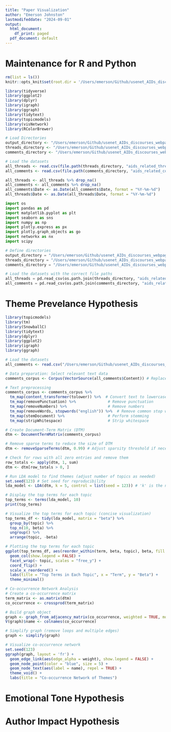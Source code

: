 ```yaml
---
title: "Paper Visualization"
author: "Emerson Johnston"
lastmodifeddate: "2024-09-01"
output:
  html_document:
    df_print: paged
  pdf_document: default
---
```


# Maintenance for R and Python
```r
rm(list = ls()) 
knitr::opts_knit$set(root.dir = '/Users/emerson/Github/usenet_AIDs_discourses_webpage')
```

```r
library(tidyverse)
library(ggplot2)
library(dplyr)
library(igraph)
library(ggraph)
library(tidytext)
library(topicmodels)
library(visNetwork)
library(RColorBrewer)  

# Load Directories
output_directory <- "/Users/emerson/Github/usenet_AIDs_discourses_webpage"
threads_directory <- "/Users/emerson/Github/usenet_AIDs_discourses_webpage/CSV Files/Threads"
comments_directory <- "/Users/emerson/Github/usenet_AIDs_discourses_webpage/CSV Files/Comments"

# Load the datasets
all_threads <- read.csv(file.path(threads_directory, "aids_related_threads_82TO86.csv"))
all_comments <- read.csv(file.path(comments_directory, "aids_related_comments_82TO86.csv"))
```

```r
all_threads <- all_threads %>% drop_na()
all_comments <- all_comments %>% drop_na()
all_comments$Date <- as.Date(all_comments$Date, format = "%Y-%m-%d")
all_threads$Date <- as.Date(all_threads$Date, format = "%Y-%m-%d")
```

```python
import os
import pandas as pd
import matplotlib.pyplot as plt
import seaborn as sns
import numpy as np
import plotly.express as px
import plotly.graph_objects as go
import networkx as nx
import scipy

# Define directories
output_directory = "/Users/emerson/Github/usenet_AIDs_discourses_webpage/"
threads_directory = "/Users/emerson/Github/usenet_AIDs_discourses_webpage/CSV Files/Threads/"
comments_directory = "/Users/emerson/Github/usenet_AIDs_discourses_webpage/CSV Files/Comments/"

# Load the datasets with the correct file paths
all_threads = pd.read_csv(os.path.join(threads_directory, "aids_related_threads_82TO86.csv"))
all_comments = pd.read_csv(os.path.join(comments_directory, "aids_related_comments_82TO86.csv"))
```

# Theme Prevelance Hypothesis
```r
library(topicmodels)
library(tm)
library(SnowballC)
library(tidytext)
library(dplyr)
library(ggplot2)
library(igraph)
library(ggraph)

# Load the datasets
all_comments <- read.csv("/Users/emerson/Github/usenet_AIDs_discourses_webpage/CSV Files/Comments/aids_related_comments_82TO86.csv")

# Data preparation: Select relevant text data
comments_corpus <- Corpus(VectorSource(all_comments$Content)) # Replace 'Content' with the actual column name containing text data

# Text preprocessing
comments_corpus <- comments_corpus %>%
  tm_map(content_transformer(tolower)) %>%  # Convert text to lowercase
  tm_map(removePunctuation) %>%              # Remove punctuation
  tm_map(removeNumbers) %>%                  # Remove numbers
  tm_map(removeWords, stopwords("english")) %>%  # Remove common stop words
  tm_map(stemDocument) %>%                   # Perform stemming
  tm_map(stripWhitespace)                    # Strip whitespace

# Create Document-Term Matrix (DTM)
dtm <- DocumentTermMatrix(comments_corpus)

# Remove sparse terms to reduce the size of DTM
dtm <- removeSparseTerms(dtm, 0.99) # Adjust sparsity threshold if necessary

# Check for rows with all zero entries and remove them
row_totals <- apply(dtm, 1, sum)
dtm <- dtm[row_totals > 0, ]

# Run LDA model to find themes (adjust number of topics as needed)
set.seed(123) # Set seed for reproducibility
lda_model <- LDA(dtm, k = 5, control = list(seed = 123)) # 'k' is the number of topics, adjust as needed

# Display the top terms for each topic
top_terms <- terms(lda_model, 10)
print(top_terms)

# Visualize the top terms for each topic (concise visualization)
top_terms_df <- tidy(lda_model, matrix = "beta") %>%
  group_by(topic) %>%
  top_n(10, beta) %>%
  ungroup() %>%
  arrange(topic, -beta)

# Plotting the top terms for each topic
ggplot(top_terms_df, aes(reorder_within(term, beta, topic), beta, fill = factor(topic))) +
  geom_col(show.legend = FALSE) +
  facet_wrap(~ topic, scales = "free_y") +
  coord_flip() +
  scale_x_reordered() +
  labs(title = "Top Terms in Each Topic", x = "Term", y = "Beta") +
  theme_minimal()

# Co-occurrence Network Analysis
# Create a co-occurrence matrix
term_matrix <- as.matrix(dtm)
co_occurrence <- crossprod(term_matrix)

# Build graph object
graph <- graph_from_adjacency_matrix(co_occurrence, weighted = TRUE, mode = "undirected", diag = FALSE)
V(graph)$name <- colnames(co_occurrence)

# Simplify graph (remove loops and multiple edges)
graph <- simplify(graph)

# Visualize co-occurrence network
set.seed(123)
ggraph(graph, layout = 'fr') + 
  geom_edge_link(aes(edge_alpha = weight), show.legend = FALSE) + 
  geom_node_point(color = "blue", size = 5) + 
  geom_node_text(aes(label = name), repel = TRUE) + 
  theme_void() +
  labs(title = "Co-occurrence Network of Themes")
```


# Emotional Tone Hypothesis


# Author Impact Hypothesis